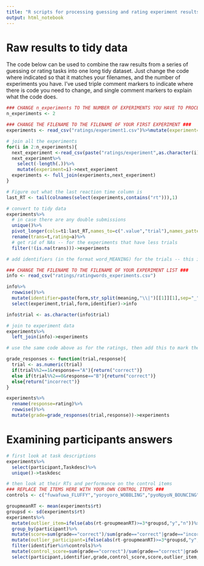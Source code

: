 ```yaml
---
title: "R scripts for processing guessing and rating experiment results"
output: html_notebook
---
```


# Raw results to tidy data

The code below can be used to combine the raw results from a series of guessing or rating tasks into one long tidy dataset. Just change the code where indicated so that it matches your filenames, and the number of experiments you have. I've used triple comment markers to indicate where there is code you need to change, and single comment markers to explain what the code does.

```r
### CHANGE n_experiments TO THE NUMBER OF EXPERIMENTS YOU HAVE TO PROCESS ###
n_experiments <- 2

### CHANGE THE FILENAME TO THE FILENAME OF YOUR FIRST EXPERIMENT ###
experiments <- read_csv("ratings/experiment1.csv")%>%mutate(experiment=1)

# join all the experiments
for(i in 2:n_experiments){
  next_experiment <-read_csv(paste("ratings/experiment",as.character(i),".csv",sep=''))
  next_experiment%>%
    select(-length(.))%>%
    mutate(experiment=i)->next_experiment
  experiments <- full_join(experiments,next_experiment)
}

# Figure out what the last reaction time column is
last_RT <- tail(colnames(select(experiments,contains("rt"))),1)

# convert to tidy data
experiments%>%
  # in case there are any double submissions
  unique()%>%
  pivot_longer(cols=t1:last_RT,names_to=c(".value","trial"),names_pattern="([A-Za-z]+)(\\d+)")%>%
  rename(trans=t,rating=a)%>%
  # get rid of NAs -- for the experiments that have less trials
  filter(!(is.na(trans)))->experiments

# add identifiers (in the format word_MEANING) for the trials -- this is important in case you have homonyms in your data. I just use the first translation in the meaning column to make these identifiers.

### CHANGE THE FILENAME TO THE FILENAME OF YOUR EXPERIMENT LIST ###
info <- read_csv("ratings/ratingwords_experiments.csv")

info%>%
  rowwise()%>%
  mutate(identifier=paste(form,str_split(meaning,"\\|")[[1]][1],sep="_"))%>%
  select(experiment,trial,form,identifier)->info

info$trial <- as.character(info$trial)

# join to experiment data
experiments%>%
  left_join(info)->experiments
```


```r
# use the same code above as for the ratings, then add this to mark the stuff as correct or incorrect

grade_responses <- function(trial,response){
  trial <- as.numeric(trial)
  if(trial%%2==1&response=="A"){return("correct")}
  else if(trial%%2==0&response=="B"){return("correct")}
  else{return("incorrect")}
}

experiments%>%
  rename(response=rating)%>%
  rowwise()%>%
  mutate(grade=grade_responses(trial,response))->experiments
```

# Examining participants answers

```r
# first look at task descriptions
experiments%>%
  select(participant,Taskdesc)%>%
  unique()->taskdesc

# then look at their RTs and performance on the control items
### REPLACE THE ITEMS HERE WITH YOUR OWN CONTROL ITEMS ###
controls <- c("fuwafuwa_FLUFFY","yoroyoro_WOBBLING","pyoNpyoN_BOUNCING","hisohiso_WHISPERING","katai_HARD")

groupmeanRT <- mean(experiments$rt)
groupsd <- sd(experiments$rt)
experiments%>%
  mutate(outlier_item=ifelse(abs(rt-groupmeanRT)>=3*groupsd,"y","n"))%>%
  group_by(participant)%>%
  mutate(score=sum(grade=="correct")/sum(grade=="correct"|grade=="incorrect"))%>%
  mutate(outlier_participant=ifelse(abs(rt-groupmeanRT)>=3*groupsd,"y","n"))%>%
  filter(identifier%in%controls)%>%
  mutate(control_score=sum(grade=="correct")/sum(grade=="correct"|grade=="incorrect"))%>%
  select(participant,identifier,grade,control_score,score,outlier_item,outlier_participant)->examine
```

